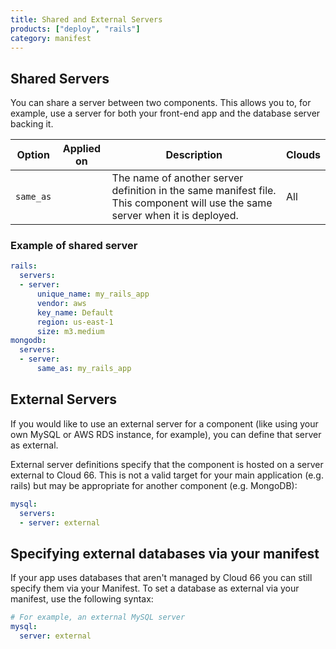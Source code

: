 ```yaml
---
title: Shared and External Servers
products: ["deploy", "rails"]
category: manifest
---
```


## Shared Servers

You can share a server between two components. This allows you to, for example, use a server for both your front-end app and the database server backing it.

|Option|Applied on|Description|Clouds|
|--- |--- |--- |--- |
|`same_as`|<Glyph icon="build" />|The name of another server definition in the same manifest file. This component will use the same server when it is deployed.|All|

### Example of shared server

```yaml
rails:
  servers:
  - server:
      unique_name: my_rails_app
      vendor: aws
      key_name: Default
      region: us-east-1
      size: m3.medium
mongodb:
  servers:
  - server:
      same_as: my_rails_app
```

## External Servers

If you would like to use an external server for a component (like using your own MySQL or AWS RDS instance, for example), you can define that server as external.

External server definitions specify that the component is hosted on a server external to Cloud 66. This is not a valid target for your main application (e.g. rails) but may be appropriate for another component (e.g. MongoDB):

```yaml
mysql:
  servers:
  - server: external
```

## Specifying external databases via your manifest

If your app uses databases that aren't managed by Cloud 66 you can still specify them via your Manifest. To set a database as external via your manifest, use the following syntax:

```yaml
# For example, an external MySQL server
mysql: 
  server: external
```